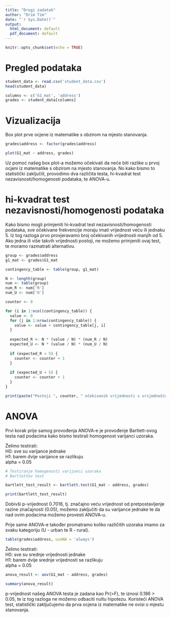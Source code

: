 ```yaml
---
title: "Drugi zadatak"
author: "Drim Tim"
date: "`r Sys.Date()`"
output:
  html_document: default
  pdf_document: default
---
```


```r
knitr::opts_chunk$set(echo = TRUE)
```

# Pregled podataka

```r
student_data <- read.csv('student_data.csv')
head(student_data)
```

```r
columns <- c('G1_mat', 'address')
grades <- student_data[columns]
```

# Vizualizacija

Box plot prve ocjene iz matematike s obzirom na mjesto stanovanja.

```r
grades$address <- factor(grades$address)

plot(G1_mat ~ address, grades)
```

Uz pomoć našeg box plot-a možemo očekivati da neće biti razlike u prvoj ocjeni iz matematike s obzirom na mjesto stanovanja. No kako bismo to statistički zaključili, provodimo dva različita testa, hi-kvadrat test nezavisnosti/homogenosti podataka, te ANOVA-u.

# hi-kvadrat test nezavisnosti/homogenosti podataka

Kako bismo mogli primjeniti hi-kvadrat test nezavisnosti/homogenosti podataka, sve očekivane frekvencije moraju imati vrijednost veću ili jednaku 5. Iz tog razloga prvo provjeravamo broj očekivanih vrijednosti manjih od 5. Ako jedna ili više takvih vrijednosti postoji, ne možemo primjeniti ovaj test, te moramo razmatrati alternativu.

```r
group <- grades$address
g1_mat <- grades$G1_mat

contingency_table <- table(group, g1_mat)

N <- length(group)
num <- table(group)
num_R <- num['R']
num_U <- num['U']

counter <- 0

for (i in 1:ncol(contingency_table)) {
  value <- 0
  for (j in 1:nrow(contingency_table)) {
    value <- value + contingency_table[j, i]
  }
  
  expected_R <- N * (value / N) * (num_R / N)
  expected_U <- N * (value / N) * (num_U / N)
  
  if (expected_R < 5) {
    counter <- counter + 1
  }
  
  if (expected_U < 5) {
    counter <- counter + 1
  }
}

print(paste("Postoji ", counter, " očekivanih vrijednosti s vrijednošću manjom od 5, te ne možemo provesti hi-kvadrat test homogenosti/nezavisnosti podataka"))
```

# ANOVA

Prvi korak prije samog provođenja ANOVA-e je provođenje Bartlett-ovog testa nad podacima kako bismo testirali homogenost varijanci uzoraka.

Želimo testirati:  
 H0: sve su varijance jednake  
 H1: barem dvije varijance se razlikuju  
 alpha = 0.05  

```r
# Testiranje homogenosti varijanci uzoraka
# Bartlettov test

bartlett_test_result <- bartlett.test(G1_mat ~ address, grades)

print(bartlett_test_result)
```

Dobivši p-vrijednost 0.7016, tj. značajno veću vrijednost od pretpostavljenje razine značajnosti (0.05), možemo zaključiti da su varijance jednake te da nad ovim podacima možemo provesti ANOVA-u.

Prije same ANOVA-e također promatramo koliko različitih uzoraka imamo za svaku kategoriju (U - urban te R - rural). 

```r
table(grades$address, useNA = 'always')
```

Želimo testirati:  
 H0: sve su srednje vrijednosti jednake  
 H1: barem dvije srednje vrijednosti se razlikuju  
 alpha = 0.05  


```r
anova_result <- aov(G1_mat ~ address, grades)

summary(anova_result)
```

p-vrijednost našeg ANOVA testa je zadana kao Pr(>F), te iznosi 0.186 > 0.05, te iz tog razloga ne možemo odbaciti nultu hipotezu. Koristeći ANOVA test, statistički zaključujemo da prva ocjena iz matematike ne ovisi o mjestu stanovanja. 